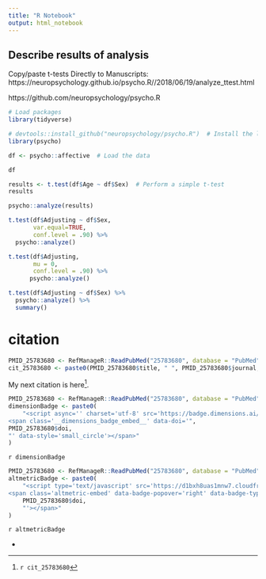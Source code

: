 ```yaml
---
title: "R Notebook"
output: html_notebook
---
```


## Describe results of analysis

Copy/paste t-tests Directly to Manuscripts: https://neuropsychology.github.io/psycho.R//2018/06/19/analyze_ttest.html

https://github.com/neuropsychology/psycho.R

    
```r
# Load packages
library(tidyverse)

# devtools::install_github("neuropsychology/psycho.R")  # Install the latest psycho version
library(psycho)

```

```r
df <- psycho::affective  # Load the data

df
```

```r

results <- t.test(df$Age ~ df$Sex)  # Perform a simple t-test
results
```


```r
psycho::analyze(results)

```


```r
t.test(df$Adjusting ~ df$Sex,
       var.equal=TRUE, 
       conf.level = .90) %>% 
  psycho::analyze()
```

```r

t.test(df$Adjusting, 
       mu = 0,
       conf.level = .90) %>% 
      psycho::analyze()

```

```r

t.test(df$Adjusting ~ df$Sex) %>% 
  psycho::analyze() %>% 
  summary()

```

# citation

```r
PMID_25783680 <- RefManageR::ReadPubMed("25783680", database = "PubMed")
cit_25783680 <- paste0(PMID_25783680$title, " ", PMID_25783680$journal, " ", "PMID: https://www.ncbi.nlm.nih.gov/pubmed/?term=", PMID_25783680$eprint, " ", "doi: https://doi.org/", PMID_25783680$doi)
```

My next citation is here^[`r cit_25783680`].


```r
PMID_25783680 <- RefManageR::ReadPubMed("25783680", database = "PubMed")
dimensionBadge <- paste0(
    "<script async='' charset='utf-8' src='https://badge.dimensions.ai/badge.js'></script>
<span class='__dimensions_badge_embed__' data-doi='",
PMID_25783680$doi,
"' data-style='small_circle'></span>"
)
```

`r dimensionBadge`


```r
PMID_25783680 <- RefManageR::ReadPubMed("25783680", database = "PubMed")
altmetricBadge <- paste0(
    "<script type='text/javascript' src='https://d1bxh8uas1mnw7.cloudfront.net/assets/embed.js'></script>
<span class='altmetric-embed' data-badge-popover='right' data-badge-type='donut' data-doi='",
    PMID_25783680$doi,
    "'></span>"
)

```


`r altmetricBadge`


- 











